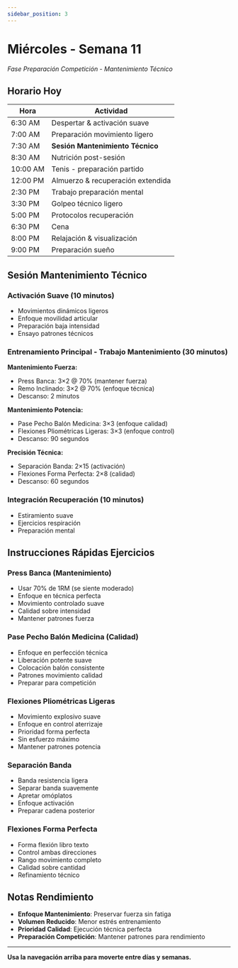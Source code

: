 ```yaml
---
sidebar_position: 3
---
```



<WorkoutNav weekNumber={11} />

# Miércoles - Semana 11

_Fase Preparación Competición - Mantenimiento Técnico_

## Horario Hoy

| Hora | Actividad |
|------|-----------|
| 6:30 AM | Despertar & activación suave |
| 7:00 AM | Preparación movimiento ligero |
| 7:30 AM | **Sesión Mantenimiento Técnico** |
| 8:30 AM | Nutrición post-sesión |
| 10:00 AM | Tenis - preparación partido |
| 12:00 PM | Almuerzo & recuperación extendida |
| 2:30 PM | Trabajo preparación mental |
| 3:30 PM | Golpeo técnico ligero |
| 5:00 PM | Protocolos recuperación |
| 6:30 PM | Cena |
| 8:00 PM | Relajación & visualización |
| 9:00 PM | Preparación sueño |

## Sesión Mantenimiento Técnico

### Activación Suave (10 minutos)
- Movimientos dinámicos ligeros
- Enfoque movilidad articular
- Preparación baja intensidad
- Ensayo patrones técnicos

### Entrenamiento Principal - Trabajo Mantenimiento (30 minutos)

**Mantenimiento Fuerza:**
- Press Banca: 3×2 @ 70% (mantener fuerza)
- Remo Inclinado: 3×2 @ 70% (enfoque técnica)
- Descanso: 2 minutos

**Mantenimiento Potencia:**
- Pase Pecho Balón Medicina: 3×3 (enfoque calidad)
- Flexiones Pliométricas Ligeras: 3×3 (enfoque control)
- Descanso: 90 segundos

**Precisión Técnica:**
- Separación Banda: 2×15 (activación)
- Flexiones Forma Perfecta: 2×8 (calidad)
- Descanso: 60 segundos

### Integración Recuperación (10 minutos)
- Estiramiento suave
- Ejercicios respiración
- Preparación mental

## Instrucciones Rápidas Ejercicios

### Press Banca (Mantenimiento)
- Usar 70% de 1RM (se siente moderado)
- Enfoque en técnica perfecta
- Movimiento controlado suave
- Calidad sobre intensidad
- Mantener patrones fuerza

### Pase Pecho Balón Medicina (Calidad)
- Enfoque en perfección técnica
- Liberación potente suave
- Colocación balón consistente
- Patrones movimiento calidad
- Preparar para competición

### Flexiones Pliométricas Ligeras
- Movimiento explosivo suave
- Enfoque en control aterrizaje
- Prioridad forma perfecta
- Sin esfuerzo máximo
- Mantener patrones potencia

### Separación Banda
- Banda resistencia ligera
- Separar banda suavemente
- Apretar omóplatos
- Enfoque activación
- Preparar cadena posterior

### Flexiones Forma Perfecta
- Forma flexión libro texto
- Control ambas direcciones
- Rango movimiento completo
- Calidad sobre cantidad
- Refinamiento técnico

## Notas Rendimiento
- **Enfoque Mantenimiento**: Preservar fuerza sin fatiga
- **Volumen Reducido**: Menor estrés entrenamiento
- **Prioridad Calidad**: Ejecución técnica perfecta
- **Preparación Competición**: Mantener patrones para rendimiento

---

**Usa la navegación arriba para moverte entre días y semanas.**